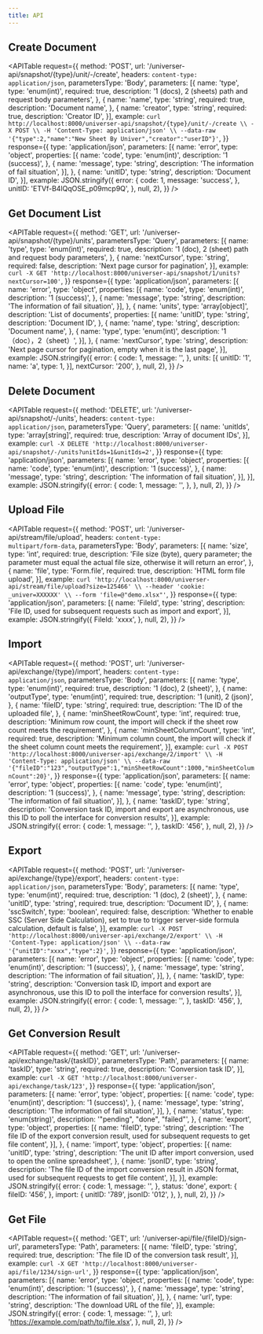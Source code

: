 ```yaml
---
title: API
---
```


## Create Document

<APITable
  request={{
    method: 'POST',
    url: '/universer-api/snapshot/{type}/unit/-/create',
    headers: <code>content-type: application/json</code>,
    parametersType: 'Body',
    parameters: [{
      name: 'type',
      type: 'enum(int)',
      required: true,
      description: '1 (docs), 2 (sheets) path and request body parameters',
    }, {
      name: 'name',
      type: 'string',
      required: true,
      description: 'Document name',
    }, {
      name: 'creator',
      type: 'string',
      required: true,
      description: 'Creator ID',
    }],
    example: `curl http://localhost:8000/universer-api/snapshot/{type}/unit/-/create \\
    -X POST \\
    -H 'Content-Type: application/json' \\
    --data-raw '{"type":2,"name":"New Sheet By Univer","creator":"userID"}'`,
  }}
  response={{
    type: 'application/json',
    parameters: [{
      name: 'error',
      type: 'object',
      properties: [{
        name: 'code',
        type: 'enum(int)',
        description: '1 (success)',
      }, {
        name: 'message',
        type: 'string',
        description: 'The information of fail situation',
      }],
    }, {
      name: 'unitID',
      type: 'string',
      description: 'Document ID',
    }],
    example: JSON.stringify({
      error: {
        code: 1,
        message: 'success',
      },
      unitID: 'ETVf-B4lQqOSE_p09mcp9Q',
    }, null, 2),
  }}
/>

## Get Document List

<APITable
  request={{
    method: 'GET',
    url: '/universer-api/snapshot/{type}/units',
    parametersType: 'Query',
    parameters: [{
      name: 'type',
      type: 'enum(int)',
      required: true,
      description: '1 (doc), 2 (sheet) path and request body parameters',
    }, {
      name: 'nextCursor',
      type: 'string',
      required: false,
      description: 'Next page cursor for pagination',
    }],
    example: `curl -X GET 'http://localhost:8000/universer-api/snapshot/1/units?nextCursor=100'`,
  }}
  response={{
    type: 'application/json',
    parameters: [{
      name: 'error',
      type: 'object',
      properties: [{
        name: 'code',
        type: 'enum(int)',
        description: '1 (success)',
      }, {
        name: 'message',
        type: 'string',
        description: 'The information of fail situation',
      }],
    }, {
      name: 'units',
      type: 'array[object]',
      description: 'List of documents',
      properties: [{
        name: 'unitID',
        type: 'string',
        description: 'Document ID',
      }, {
        name: 'name',
        type: 'string',
        description: 'Document name',
      }, {
        name: 'type',
        type: 'enum(int)',
        description: '1（doc），2（sheet）',
      }],
    }, {
      name: 'nextCursor',
      type: 'string',
      description: 'Next page cursor for pagination, empty when it is the last page',
    }],
    example: JSON.stringify({
      error: {
        code: 1,
        message: '',
      },
      units: [{
        unitID: '1',
        name: 'a',
        type: 1,
      }],
      nextCursor: '200',
    }, null, 2),
  }}
/>

## Delete Document

<APITable
  request={{
    method: 'DELETE',
    url: '/universer-api/snapshot/-/units',
    headers: <code>content-type: application/json</code>,
    parametersType: 'Query',
    parameters: [{
      name: 'unitIds',
      type: 'array[string]',
      required: true,
      description: 'Array of document IDs',
    }],
    example: `curl -X DELETE 'http://localhost:8000/universer-api/snapshot/-/units?unitIds=1&unitIds=2'`,
  }}
  response={{
    type: 'application/json',
    parameters: [{
      name: 'error',
      type: 'object',
      properties: [{
        name: 'code',
        type: 'enum(int)',
        description: '1 (success)',
      }, {
        name: 'message',
        type: 'string',
        description: 'The information of fail situation',
      }],
    }],
    example: JSON.stringify({
      error: {
        code: 1,
        message: '',
      },
    }, null, 2),
  }}
/>

## Upload File

<APITable
  request={{
    method: 'POST',
    url: '/universer-api/stream/file/upload',
    headers: <code>content-type: multipart/form-data</code>,
    parametersType: 'Body',
    parameters: [{
      name: 'size',
      type: 'int',
      required: true,
      description: 'File size (byte), query parameter; the parameter must equal the actual file size, otherwise it will return an error',
    }, {
      name: 'file',
      type: 'Form.file',
      required: true,
      description: 'HTML form file upload',
    }],
    example: `curl 'http://localhost:8000/universer-api/stream/file/upload?size=125466' \\
    --header 'cookie: _univer=XXXXXX' \\
    --form 'file=@"demo.xlsx"'`,
  }}
  response={{
    type: 'application/json',
    parameters: [{
      name: 'FileId',
      type: 'string',
      description: 'File ID, used for subsequent requests such as import and export',
    }],
    example: JSON.stringify({
      FileId: 'xxxx',
    }, null, 2),
  }}
/>

## Import

<APITable
  request={{
    method: 'POST',
    url: '/universer-api/exchange/{type}/import',
    headers: <code>content-type: application/json</code>,
    parametersType: 'Body',
    parameters: [{
      name: 'type',
      type: 'enum(int)',
      required: true,
      description: '1 (doc), 2 (sheet)',
    }, {
      name: 'outputType',
      type: 'enum(int)',
      required: true,
      description: '1 (unit), 2 (json)',
    }, {
      name: 'fileID',
      type: 'string',
      required: true,
      description: 'The ID of the uploaded file',
    }, {
      name: 'minSheetRowCount',
      type: 'int',
      required: true,
      description: 'Minimum row count, the import will check if the sheet row count meets the requirement',
    }, {
      name: 'minSheetColumnCount',
      type: 'int',
      required: true,
      description: 'Minimum column count, the import will check if the sheet column count meets the requirement',
    }],
    example: `curl -X POST 'http://localhost:8000/universer-api/exchange/2/import' \\
    -H 'Content-Type: application/json' \\
    --data-raw '{"fileID":"123","outputType":1,"minSheetRowCount":1000,"minSheetColumnCount":20}'`,
  }}
  response={{
    type: 'application/json',
    parameters: [{
      name: 'error',
      type: 'object',
      properties: [{
        name: 'code',
        type: 'enum(int)',
        description: '1 (success)',
      }, {
        name: 'message',
        type: 'string',
        description: 'The information of fail situation',
      }],
    }, {
      name: 'taskID',
      type: 'string',
      description: 'Conversion task ID, import and export are asynchronous, use this ID to poll the interface for conversion results',
    }],
    example: JSON.stringify({
      error: {
        code: 1,
        message: '',
      },
      taskID: '456',
    }, null, 2),
  }}
/>

## Export

<APITable
  request={{
    method: 'POST',
    url: '/universer-api/exchange/{type}/export',
    headers: <code>content-type: application/json</code>,
    parametersType: 'Body',
    parameters: [{
      name: 'type',
      type: 'enum(int)',
      required: true,
      description: '1 (doc), 2 (sheet)',
    }, {
      name: 'unitID',
      type: 'string',
      required: true,
      description: 'Document ID',
    }, {
      name: 'sscSwitch',
      type: 'boolean',
      required: false,
      description: 'Whether to enable SSC (Server Side Calculation), set to true to trigger server-side formula calculation, default is false',
    }],
    example: `curl -X POST 'http://localhost:8000/universer-api/exchange/2/export' \\
    -H 'Content-Type: application/json' \\
    --data-raw '{"unitID":"xxxx","type":2}'`,
  }}
  response={{
    type: 'application/json',
    parameters: [{
      name: 'error',
      type: 'object',
      properties: [{
        name: 'code',
        type: 'enum(int)',
        description: '1 (success)',
      }, {
        name: 'message',
        type: 'string',
        description: 'The information of fail situation',
      }],
    }, {
      name: 'taskID',
      type: 'string',
      description: 'Conversion task ID, import and export are asynchronous, use this ID to poll the interface for conversion results',
    }],
    example: JSON.stringify({
      error: {
        code: 1,
        message: '',
      },
      taskID: '456',
    }, null, 2),
  }}
/>

## Get Conversion Result

<APITable
  request={{
    method: 'GET',
    url: '/universer-api/exchange/task/{taskID}',
    parametersType: 'Path',
    parameters: [{
      name: 'taskID',
      type: 'string',
      required: true,
      description: 'Conversion task ID',
    }],
    example: `curl -X GET 'http://localhost:8000/universer-api/exchange/task/123'`,
  }}
  response={{
    type: 'application/json',
    parameters: [{
      name: 'error',
      type: 'object',
      properties: [{
        name: 'code',
        type: 'enum(int)',
        description: '1 (success)',
      }, {
        name: 'message',
        type: 'string',
        description: 'The information of fail situation',
      }],
    }, {
      name: 'status',
      type: 'enum(string)',
      description: '"pending", "done", "failed"',
    }, {
      name: 'export',
      type: 'object',
      properties: [{
        name: 'fileID',
        type: 'string',
        description: 'The file ID of the export conversion result, used for subsequent requests to get file content',
      }],
    }, {
      name: 'import',
      type: 'object',
      properties: [{
        name: 'unitID',
        type: 'string',
        description: 'The unit ID after import conversion, used to open the online spreadsheet',
      }, {
        name: 'jsonID',
        type: 'string',
        description: 'The file ID of the import conversion result in JSON format, used for subsequent requests to get file content',
      }],
    }],
    example: JSON.stringify({
      error: {
        code: 1,
        message: '',
      },
      status: 'done',
      export: {
        fileID: '456',
      },
      import: {
        unitID: '789',
        jsonID: '012',
      },
    }, null, 2),
  }}
/>

## Get File

<APITable
  request={{
    method: 'GET',
    url: '/universer-api/file/{fileID}/sign-url',
    parametersType: 'Path',
    parameters: [{
      name: 'fileID',
      type: 'string',
      required: true,
      description: 'The file ID of the conversion task result',
    }],
    example: `curl -X GET 'http://localhost:8000/universer-api/file/1234/sign-url'`,
  }}
  response={{
    type: 'application/json',
    parameters: [{
      name: 'error',
      type: 'object',
      properties: [{
        name: 'code',
        type: 'enum(int)',
        description: '1 (success)',
      }, {
        name: 'message',
        type: 'string',
        description: 'The information of fail situation',
      }],
    }, {
      name: 'url',
      type: 'string',
      description: 'The download URL of the file',
    }],
    example: JSON.stringify({
      error: {
        code: 1,
        message: '',
      },
      url: 'https://example.com/path/to/file.xlsx',
    }, null, 2),
  }}
/>
